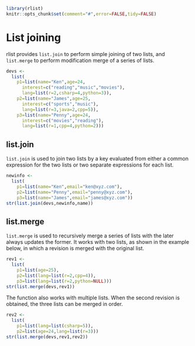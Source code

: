 <!--
%\VignetteEngine{knitr}
%\VignetteIndexEntry{List joining}
-->

```r
library(rlist)
knitr::opts_chunk$set(comment="#",error=FALSE,tidy=FALSE)
```

# List joining

rlist provides `list.join` to perform simple joining of two lists, and `list.merge` to perform modification merge of a series of lists.

```r
devs <- 
  list(
    p1=list(name="Ken",age=24,
      interest=c("reading","music","movies"),
      lang=list(r=2,csharp=4,python=3)),
    p2=list(name="James",age=25,
      interest=c("sports","music"),
      lang=list(r=3,java=2,cpp=5)),
    p3=list(name="Penny",age=24,
      interest=c("movies","reading"),
      lang=list(r=1,cpp=4,python=2)))
```


## list.join

`list.join` is used to join two lists by a key evaluated from either a common expression for the two lists or two separate expressions for each list.

```r
newinfo <-
  list(
    p1=list(name="Ken",email="ken@xyz.com"),
    p2=list(name="Penny",email="penny@xyz.com"),
    p3=list(name="James",email="james@xyz.com"))
str(list.join(devs,newinfo,name))
```

## list.merge

`list.merge` is used to recursively merge a series of lists with the later always updates the former. It works with two lists, as shown in the example below, in which a revision is merged with the original list.

```r
rev1 <-
  list(
    p1=list(age=25),
    p2=list(lang=list(r=2,cpp=4)),
    p3=list(lang=list(r=2,python=NULL)))
str(list.merge(devs,rev1))
```

The function also works with multiple lists. When the second revision is obtained, the three lists can be merged in order.

```r
rev2 <-
  list(
    p1=list(lang=list(csharp=5)),
    p2=list(age=24,lang=list(r=3)))
str(list.merge(devs,rev1,rev2))
```

